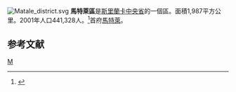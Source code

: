 [[File:Matale_district.svg|right]]
'''馬特萊區'''是[[斯里蘭卡|斯里蘭卡]][[中央省_(斯里蘭卡)|中央省]]的一個區。面積1,987平方公里。2001年人口441,328人。<ref>{{Cite web |url=http://www.statistics.gov.lk/PopHouSat/PDF/Population/p9p2%20Population%20by%20district%20,%20sex,%20sex%20ratio%20and%20population%20density.pdf |title=2001年人口普查 |access-date=2008-05-08 |archive-date=2012-05-17 |archive-url=https://www.webcitation.org/67j70arpb?url=http://www.statistics.gov.lk/PopHouSat/PDF/Population/p9p2%20Population%20by%20district%20%2C%20sex%2C%20sex%20ratio%20and%20population%20density.pdf |dead-url=no }}</ref>首府[[馬特萊|馬特萊]]。
==参考文献==
{{reflist}}
{{斯里蘭卡縣級行政區劃}}
[[Category:斯里蘭卡區|M]]